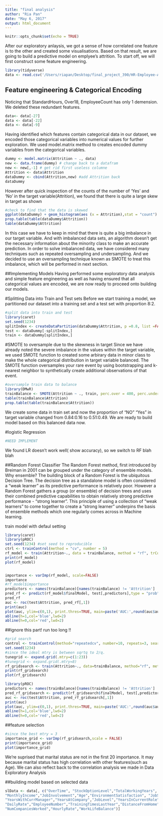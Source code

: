 ```yaml
---
title: "final analysis"
author: "Ria Pan"
date: "May 6, 2017"
output: html_document
---
```


```r
knitr::opts_chunk$set(echo = TRUE)
```
After our exploratory anlaysis, we got a sense of how correlated one feature is to the other and created some visualisations. Based on that result, we are going to build a predictive model on emplyee's attrition. To start off, we will first construct some feature engineering. 

```r
library(tidyverse)
data <- read.csv('/Users/riapan/Desktop/final_project_390/HR-Employee-Attrition.csv')

```

## Feature engineering & Categorical Encoding
Noticing that StandardHours, Over18, EmployeeCount has only 1 demension. We deleted these redundant features. 
```r
data<- data[-27]
data <- data[-22]
data <- data[-9]
```


Having identified which features contain categorical data in our dataset, we encoded those categorical variables into numerical values for further exploration. We used model.matrix method to creates encoded dummy variables from the categorical variables.
```r
dummy <- model.matrix(Attrition ~ ., data)
new <- data.frame(dummy) # change back to a datafram 
new <- new[,-1] # get rid first useless columne
Attrition <- data$Attrition
dataDummy <- cbind(Attrition,new) #add Attrition back 
dataDummy

```


However after quick inspection of the counts of the number of 'Yes' and 'No' in the target variable(Attrition), we found that there is quite a large skew in target as shown
```r
#check to find that the data is skewed 
ggplot(dataDummy) + geom_histogram(aes (x = Attrition),stat = "count")
prop.table(table(dataDummy$Attrition))
table(dataDummy$Attrition)
```
In this case we have to keep in mind that there is quite a big imbalance in our target variable. And with imbalanced data sets, an algorithm doesn’t get the necessary information about the minority class to make an accurate prediction. In order to solve imbalanced data, we have considered many techniques such as repeated oversampling and undersampling. And we decided to use an oversampling technique known as SMOTE to treat this imbalance, which will be performed in next section. 


##Implementing Models
Having performed some exploratory data analysis and simple feature engineering as well as having ensured that all categorical values are encoded, we are now ready to proceed onto building our models.

#Splitting Data into Train and Test sets
Before we start training a model, we partitioned our dataset into a training set and a test set with proportion 8:2.
```r
#split data into train and test 
library(caret)
set.seed(1234)
splitIndex <- createDataPartition(dataDummy$Attrition, p =0.8, list =FALSE, times =1)
test <- dataDummy[-splitIndex,]
train <- dataDummy[splitIndex,]
```

#SMOTE to oversample due to the skewness in target
Since we have already noted the severe imbalance in the values within the target variable, we used SMOTE function to created some arbirary data in minor class to make the whole categorical distribution in target variable balanced. 
The SMOTE function oversamples your rare event by using bootstrapping and k-nearest neighbor to synthetically create additional observations of that event. 
```r
#oversample train data to balance 
library(DMwR)
trainBalance <- SMOTE(Attrition ~ ., train, perc.over = 400, perc.under=131)
table(trainBalance$Attrition)
prop.table(table(trainBalance$Attrition))
```
We create some data in train set and now the proportion of "NO" "Yes" in target variable changed from 0.84:0.16 to 0.51:0.49. We are ready to build model based on this balanced data now. 

#logistic Regression 
```r
#NEED IMPLEMENT 
```
We found LR doesn't work well( show accuracy), so we switch to RF blah blah 

##Random Forest Classifier 
The Random Forest method, first introduced by Breiman in 2001 can be grouped under the category of ensemble models. Why ensemble? The building block of a Random Forest is the ubiquitous Decision Tree. The decision tree as a standalone model is often considered a "weak learner" as its predictive performance is relatively poor. However a Random Forest gathers a group (or ensemble) of decision trees and uses their combined predictive capabilities to obtain relatively strong predictive performance - "strong learner".
This principle of using a collection of "weak learners" to come together to create a "strong learner" underpins the basis of ensemble methods which one regularly comes across in Machine learning. 

train model with defaul setting 
```r

library(caret)
library(pROC)
set.seed(1234) #set seed to reproducible 
ctrl <- trainControl(method = "cv", number = 5)
rf_model <- train(Attrition~., data = trainBalance, method = "rf", trControl =ctrl)
print(rf_model)
plot(rf_model)


importance <- varImp(rf_model, scale=FALSE)
importance
#rf_model$importance
predictors <- names(trainBalance)[names(trainBalance) != 'Attrition']
pred_rf <- predict(rf_model$finalModel, test[,predictors],type = "prob")
pred_rf
auc <- roc(test$Attrition, pred_rf[,1])
print(auc)
plot(auc, ylim=c(0,1), print.thres=TRUE, main=paste('AUC:',round(auc$auc[[1]],2)))
abline(h=1,col='blue',lwd=2)
abline(h=0,col='red',lwd=2)

```

##ignore this part! run too long !! 
```r
#grid search
control <- trainControl(method="repeatedcv", number=10, repeats=3, search="grid")
set.seed(1234)
#since the ideal mtry is between sqrtq to 2/q.
tunegrid <- expand.grid(.mtry=c(1:23))
#tunegrid <- expand.grid(.mtry=8)
rf_gridsearch <- train(Attrition~., data=trainBalance, method="rf", metric="Accuracy", tuneGrid=tunegrid, trControl=control)
print(rf_gridsearch)
plot(rf_gridsearch)

library(pROC)
predictors <- names(trainBalance)[names(trainBalance) != 'Attrition']
pred_rf_gridsearch <- predict(rf_gridsearch$finalModel, test[,predictors],type = "prob")
auc <- roc(test$Attrition, pred_rf_gridsearch[,1])
print(auc)
plot(auc, ylim=c(0,1), print.thres=TRUE, main=paste('AUC:',round(auc$auc[[1]],2)))
abline(h=1,col='blue',lwd=2)
abline(h=0,col='red',lwd=2)
```


##feature selection 
```r
#since the best mtry = 3
importance_grid <- varImp(rf_gridsearch,scale = FALSE)
print(importance_grid)
plot(importance_grid)

```
We're suprised that marital status are not in the first 20 importance. It may because marital status has high correlation with other features(such as Age). We can also reflect back to the correlation analysis we made in Data Exploratory Analysis 


##building model based on selected data 
```r
slData <- data[, c("OverTime", "StockOptionLevel","TotalWorkingYears",
"MonthlyIncome","JobInvolvement","Age","EnvironmentSatisfaction", "JobSatisfaction",
"YearsWithCurrManager","YearsAtCompany","JobLevel","YearsInCurrentRole",
"DailyRate","EmployeeNumber","TrainingTimesLastYear","DistanceFromHome","Education",
"NumCompaniesWorked","HourlyRate","WorkLifeBalance")]
```
